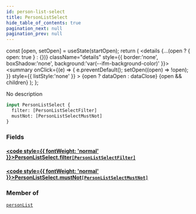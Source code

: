 ```yaml
---
id: person-list-select
title: PersonListSelect
hide_table_of_contents: true
pagination_next: null
pagination_prev: null
---
```







  const [open, setOpen] = useState(startOpen);
  return (
    <details {...(open ? { open: true } : {})} className="details" style={{ border:'none', boxShadow:'none', background:'var(--ifm-background-color)' }}>
      <summary
        onClick={(e) => {
          e.preventDefault();
          setOpen((open) => !open);
        }}
        style={{ listStyle:'none' }}
      >
      {open ? dataOpen : dataClose}
      </summary>
      {open && children}
    </details>
  );
};




No description


```graphql
input PersonListSelect {
  filter: [PersonListSelectFilter]
  mustNot: [PersonListSelectMustNot]
}
```




### Fields

#### [<code style={{ fontWeight: 'normal' }}>PersonListSelect.<b>filter</b></code>](#)<Bullet />[`[PersonListSelectFilter]`](/cris/inputs/person-list-select-filter) <Badge class="secondary" text="list"/> <Badge class="secondary" text="input"/>
> 
> 

#### [<code style={{ fontWeight: 'normal' }}>PersonListSelect.<b>mustNot</b></code>](#)<Bullet />[`[PersonListSelectMustNot]`](/cris/inputs/person-list-select-must-not) <Badge class="secondary" text="list"/> <Badge class="secondary" text="input"/>
> 
> 



### Member of

[`personList`](/cris/queries/person-list)  <Badge class="secondary" text="query"/>

